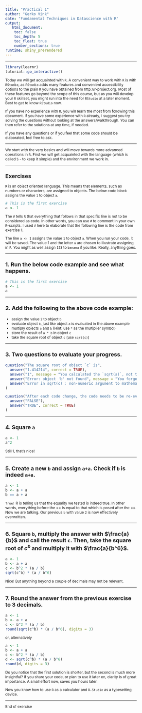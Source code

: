 ```yaml
---
title: "Practical 1"
author: "Gerko Vink"
date: "Fundamental Techniques in Datascience with R"
output: 
   html_document:
    toc: false
    toc_depth: 5
    toc_float: true
    number_sections: true
runtime: shiny_prerendered
---
```


<style type="text/css">

body{ /* Normal  */
      font-size: 12px;
  }
td {  /* Table  */
  font-size: 12px;
}
h1.title {
  font-size: 18px;
  color: DarkBlue;
}
h1 { /* Header 1 */
  font-size: 18px;
}
h2 { /* Header 2 */
    font-size: 18px;
}
h3 { /* Header 3 */
  font-size: 18px;
}
code.r{ /* Code block */
    font-size: 12px;
}
pre { /* Code block - determines code spacing between lines */
    font-size: 14px;
}
</style>

---

```r
library(learnr)
tutorial::go_interactive()
```

Today we will get acquainted with `R`. A convenient way to work with `R` is with `RStudio`, as `RStudio` adds many features and convenient accessibility options to the plain `R` you have obtained from http://r-project.org. Most of these features go beyond the scope of this course, but as you will develop your `R` skillset, you might run into the need for `RStudio` at a later moment. Best to get to know `RStudio` now. 
 
If you have no experience with `R`, you will learn the most from following this document. If you have some experience with `R` already,  I suggest you try solving the questions without looking at the answers/walkthrough. You can then refer to the solutions at any time, if needed. 

If you have any questions or if you feel that some code should be elaborated, feel free to ask.


---

We start with the very basics and will move towards more advanced operations in `R`. First we will get acquainted with the language (which is called `S` - to keep it simple) and the environment we work in. 

---

## Exercises

`R` is an object oriented language. This means that elements, such as numbers or characters, are assigned to objects. The below code block assigns the value `1` to object `a`. 

```r
# This is the first exercise
a <- 1
```

The `#` tells `R` that everything that follows in that specific line is not to be considered as code. In other words, you can use `#` to comment in your own `R`-scripts. I used `#` here to elaborate that the following line is the code from exercise 1. 

The line `a <- 1` assigns the value `1` to object `a`. When you run your code, it will be saved. The value 1 and the letter `a` are chosen to illustrate assigning in `R`. You might as well assign `123` to `banana` if you like. Really, anything goes. 

---

### 1. Run the below code example and see what happens. 

```r
# This is the first exercise
a <- 1
a
```

---

### 2. Add the following to the above code example:

- assign the value `2` to object `b`
- evaluate object `b`, just like object `a` is evaluated in the above example
- multiply objects `a` and `b` (Hint: use `*` as the multiplier symbol)
- store the result of `a * b` in object `c`
- take the square root of object `c` (use `sqrt(c)`)

---

### 3. Two questions to evaluate your progress.

```r
question("The square root of object `c` is",
  answer("1.414214", correct = TRUE),
  answer("1", message = "You calculated the `sqrt(a)`, not the `sqrt(c)`"),
  answer("Error: object 'b' not found", message = "You forgot to run/evaluate the code that generates object `b`"),
  answer("Error in sqrt(c) : non-numeric argument to mathematical function", message = "You forgot to run/evaluate the code that generates object `c`")
)
``` 
```r
question("After each code change, the code needs to be re-evaluated for the changes to take effect",
  answer("FALSE"),
  answer("TRUE", correct = TRUE)
)
```

---

### 4. Square `a`
```r
a <- 1
a^2
```

Still 1, that's nice!

---

### 5. Create a new `b` and assign `a+a`. Check if `b` is indeed `a+a`. 
```r
a <- 1
b <- a + a
b == a + a
```

`True!` R is telling us that the equality we tested is indeed true. In other 
words, everything before the == is equal to that which is posed after the ==. 
Now we are talking.  Our previous `b` with value `2` is now effectively overwritten. 

---

### 6. Square `b`, multiply the answer with $\frac{a}{b}$ and call the result `c`. Then, take the square root of $c^b$ and multiply it with $\frac{a}{b^6}$. 
```r
a <- 1
b <- a + a
c <- b^2 * (a / b)
sqrt(c^b) * (a / b^6)
```

Nice! But anything beyond a couple of decimals may not be relevant. 

---

### 7. Round the answer from the previous exercise to 3 decimals.
```r
a <- 1
b <- a + a
c <- b^2 * (a / b)
round(sqrt(c^b) * (a / b^6), digits = 3)
```

or, alternatively
```r
a <- 1
b <- a + a
c <- b^2 * (a / b)
d <- sqrt(c^b) * (a / b^6)
round(d, digits = 3)
```


Do you notice that the first solution is shorter, but the second is much more 
insightful? If you share your code, or plan to use it later on, clarity is of
great importance. A small effort now, saves you hours later. 

Now you know how to use `R` as a calculator and `R-Studio` as a typesetting 
device. 

---

End of exercise